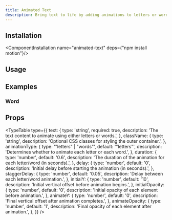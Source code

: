 ```yaml
---
title: Animated Text
description: Bring text to life by adding animations to letters or words.
---
```


<ComponentCodePreview name="animated-text/text"/>

## Installation

<ComponentInstallation name="animated-text" deps={"npm install motion"}/>

## Usage

<CodeRenderer name="animated-text/text"/>

## Examples

### Word

<ComponentCodePreview name="animated-text/word"/>

## Props

<TypeTable
  type={{
    text: {
      type: 'string',
      required: true,
      description: 'The text content to animate using either letters or words.',
    },
    className: {
      type: 'string',
      description: 'Optional CSS classes for styling the outer container.',
    },
    animationType: {
      type: '"letters" | "words"',
      default: '"letters"',
      description: 'Determines whether to animate each letter or each word.',
    },
    duration: {
      type: 'number',
      default: '0.6',
      description: 'The duration of the animation for each letter/word (in seconds).',
    },
    delay: {
      type: 'number',
      default: '0',
      description: 'Initial delay before starting the animation (in seconds).',
    },
    staggerDelay: {
      type: 'number',
      default: '0.05',
      description: 'Delay between each letter/word animation.',
    },
    initialY: {
      type: 'number',
      default: '10',
      description: 'Initial vertical offset before animation begins.',
    },
    initialOpacity: {
      type: 'number',
      default: '0',
      description: 'Initial opacity of each element before animation.',
    },
    animateY: {
      type: 'number',
      default: '0',
      description: 'Final vertical offset after animation completes.',
    },
    animateOpacity: {
      type: 'number',
      default: '1',
      description: 'Final opacity of each element after animation.',
    },
  }}
/>

